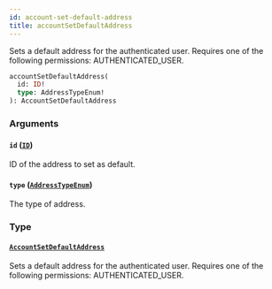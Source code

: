```yaml
---
id: account-set-default-address
title: accountSetDefaultAddress
---
```



Sets a default address for the authenticated user. Requires one of the following permissions: AUTHENTICATED_USER.

```graphql
accountSetDefaultAddress(
  id: ID!
  type: AddressTypeEnum!
): AccountSetDefaultAddress
```


### Arguments

#### `id` ([`ID`](../../../developer/api-reference/scalars/id))

ID of the address to set as default.


#### `type` ([`AddressTypeEnum`](../../../developer/api-reference/enums/address-type-enum))

The type of address.


### Type

#### [`AccountSetDefaultAddress`](../../../developer/api-reference/objects/account-set-default-address) 

Sets a default address for the authenticated user. Requires one of the following permissions: AUTHENTICATED_USER.





